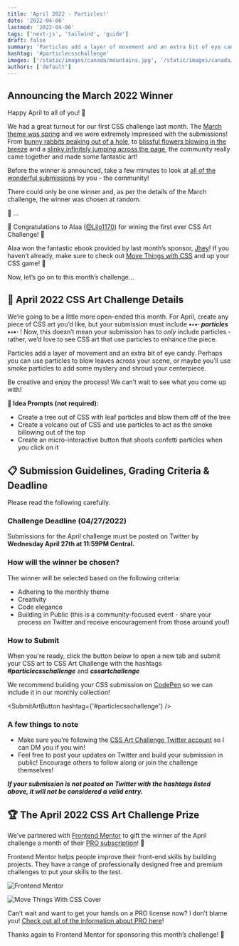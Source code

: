 ```yaml
---
title: 'April 2022 - Particles!'
date: '2022-04-06'
lastmod: '2022-04-06'
tags: ['next-js', 'tailwind', 'guide']
draft: false
summary: 'Particles add a layer of movement and an extra bit of eye candy. This month, use particles in your CSS art submission!'
hashtag: '#particlecsschallenge'
images: ['/static/images/canada/mountains.jpg', '/static/images/canada/toronto.jpg']
authors: ['default']
---
```


## Announcing the March 2022 Winner

Happy April to all of you! 👋

We had a great turnout for our first CSS challenge last month. The [March theme was spring](https://www.cssartchallenge.com/challenge/spring-challenge) and we were extremely impressed with the submissions! From [bunny rabbits peaking out of a hole](https://codepen.io/alaa-anan1/pen/rNpNveO), to [blissful flowers blowing in the breeze](https://codepen.io/alvaromontoro/pen/bGaNdLp) and a [slinky infinitely jumping across the page](https://codepen.io/jh3y/pen/WNXBdyZ), the community really came together and made some fantastic art!

Before the winner is announced, take a few minutes to look at [all of the wonderful submissions](https://codepen.io/collection/zxNNRb) by you - the community!

There could only be one winner and, as per the details of the March challenge, the winner was chosen at random.

🥁 ...

🎉 Congratulations to Alaa ([@Lilo1170](https://twitter.com/Lilo1170)) for wining the first ever CSS Art Challenge! 🎉

Alaa won the fantastic ebook provided by last month’s sponsor, [Jhey](https://twitter.com/jh3yy)! If you haven’t already, make sure to check out [Move Things with CSS](https://jh3y.gumroad.com/l/move-things-with-css) and up your CSS game! 💪

Now, let’s go on to this month’s challenge...

## 🎨 April 2022 CSS Art Challenge Details

We’re going to be a little more open-ended this month. For April, create any piece of CSS art you’d like, but your submission must include **_•◦•· particles •◦•·_** ! Now, this doesn’t mean your submission has to _only_ include particles - rather, we’d love to see CSS art that use particles to enhance the piece.

Particles add a layer of movement and an extra bit of eye candy. Perhaps you can use particles to blow leaves across your scene, or maybe you’ll use smoke particles to add some mystery and shroud your centerpiece.

Be creative and enjoy the process! We can’t wait to see what you come up with!

**💭 Idea Prompts (not required):**

- Create a tree out of CSS with leaf particles and blow them off of the tree
- Create a volcano out of CSS and use particles to act as the smoke billowing out of the top
- Create an micro-interactive button that shoots confetti particles when you click on it

## 📋 Submission Guidelines, Grading Criteria & Deadline

Please read the following carefully.

### Challenge Deadline (04/27/2022)

Submissions for the April challenge must be posted on Twitter by **Wednesday April 27th at 11:59PM Central.**

### How will the winner be chosen?

The winner will be selected based on the following criteria:

- Adhering to the monthly theme
- Creativity
- Code elegance
- Building in Public (this is a community-focused event - share your process on Twitter and receive encouragement from those around you!)

### How to Submit

When you're ready, click the button below to open a new tab and submit your CSS art to CSS Art Challenge with the hashtags **_#particlecsschallenge_** and **_cssartchallenge_**

We recommend building your CSS submission on [CodePen](https://codepen.io/) so we can include it in our monthly collection!

<SubmitArtButton hashtag={'#particlecsschallenge'} />

### A few things to note

- Make sure you're following the [CSS Art Challenge Twitter account](https://twitter.com/css_art) so I can DM you if you win!
- Feel free to post your updates on Twitter and build your submission in public! Encourage others to follow along or join the challenge themselves!

**_If your submission is not posted on Twitter with the hashtags listed above, it will not be considered a valid entry._**

## 🏆 The April 2022 CSS Art Challenge Prize

We’ve partnered with [Frontend Mentor](https://twitter.com/frontendmentor) to gift the winner of the April challenge a month of their [PRO subscription](https://www.frontendmentor.io/pro)! 🤩

Frontend Mentor helps people improve their front-end skills by building projects. They have a range of professionally designed free and premium challenges to put your skills to the test.

![Frontend Mentor](https://s3-us-west-2.amazonaws.com/secure.notion-static.com/f4af11f5-b019-428b-bba0-df1fe6771e1d/Screen_Shot_2022-04-04_at_4.28.14_PM.png)

![Move Things With CSS Cover](/static/images/movethingswithcss.png)

Can’t wait and want to get your hands on a PRO license now? I don’t blame you! [Check out all of the information about PRO here](https://www.frontendmentor.io/pro)!

Thanks again to Frontend Mentor for sponsoring this month’s challenge! 👏
